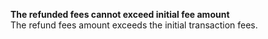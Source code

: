   
<Card title="005404" href="/development-ressources/errors/codes/005404">  

 **The refunded fees cannot exceed initial fee amount**  
 The refund fees amount exceeds the initial transaction fees.  

</Card>